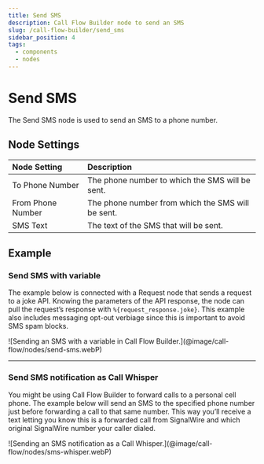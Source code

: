 ```yaml
---
title: Send SMS
description: Call Flow Builder node to send an SMS
slug: /call-flow-builder/send_sms
sidebar_position: 4
tags:
  - components
  - nodes
---
```


# Send SMS

The Send SMS node is used to send an SMS to a phone number.


## **Node Settings**

| Node Setting      | Description                                       |
|:------------------|:--------------------------------------------------|
| To Phone Number   | The phone number to which the SMS will be sent.   |
| From Phone Number | The phone number from which the SMS will be sent. |
| SMS Text          | The text of the SMS that will be sent.            |


## **Example**

### Send SMS with variable

The example below is connected with a Request node that sends a request to a joke API. 
Knowing the parameters of the API response, the node can pull the request’s response with `%{request_response.joke}`. 
This example also includes messaging opt-out verbiage since this is important to avoid SMS spam blocks.

<Frame caption="Sending an SMS with a variable in Call Flow Builder">
![Sending an SMS with a variable in Call Flow Builder.](@image/call-flow/nodes/send-sms.webP)
</Frame>

---

### Send SMS notification as Call Whisper

You might be using Call Flow Builder to forward calls to a personal cell phone. The example below will send an SMS to the specified phone number just before forwarding a call to that same number. This way you’ll receive a text letting you know this is a forwarded call from SignalWire and which original SignalWire number your caller dialed.

<Frame caption="Sending an SMS notification as a Call Whisper." ogImage>
    ![Sending an SMS notification as a Call Whisper.](@image/call-flow/nodes/sms-whisper.webP)
</Frame>
